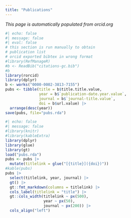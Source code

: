 ```yaml
---
title: "Publications"
---
```


*This page is automatically populated from orcid.org*

```r
#| echo: false
#| message: false
#| eval: false
# this section is run manually to obtain
# publication list 
# orcid exported bibtex in wrong format
#library(RefManageR)
#b <- ReadBib("citations-gc.bib")
#b
library(rorcid)
library(dplyr)
b <- works("0000-0002-3813-7155")
pubs <- tibble(title = b$title.title.value, 
               year = b$`publication-date.year.value`,
               journal = b$`journal-title.value`,
               doi = b$url.value) |>
  arrange(desc(year))
save(pubs, file="pubs.rda")
```

```r
#| echo: false
#| message: false
#library(knitr)
#library(kableExtra)
library(dplyr)
library(glue)
library(gt)
load("pubs.rda")
pubs <- pubs |>
  mutate(titlelink = glue("[{title}]({doi})"))
#kable(pubs)
pubs |> 
  select(titlelink, year, journal) |>
  gt() |>
  gt::fmt_markdown(columns = titlelink) |>
  cols_label(titlelink = "title") |> 
  gt::cols_width(titlelink ~ px(500),
                 year ~ px(50),
                 journal ~ px(200)) |>
  cols_align("left")
  
```